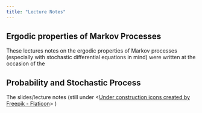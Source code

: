 ```yaml
---
title: "Lecture Notes"
---
```


## Ergodic properties of Markov Processes 

These lectures notes on the ergodic properties of Markov processes (especially with stochastic differential equations in mind) were written at the occasion of 
the 





## Probability and Stochastic Process


The slides/lecture notes (still under <<a href="https://www.flaticon.com/free-icons/under-construction" title="under construction icons">Under construction icons created by Freepik - Flaticon</a>> )  